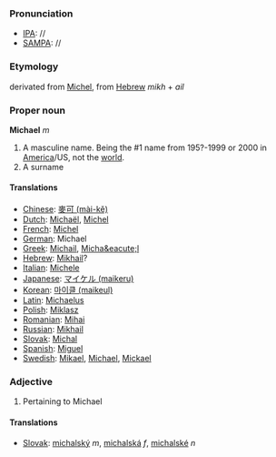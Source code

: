 ===Pronunciation===
*[[IPA]]: //
*[[SAMPA]]: //
===Etymology===
derivated from [[Michel]], from [[Hebrew]] ''mikh'' + ''ail''
===Proper noun===
'''Michael''' ''m''

#A masculine name.  Being the #1 name from 195?-1999 or 2000 in [[USA|America]]/US, not the [[world]].
#A surname

====Translations====
*[[Chinese]]: [[麥可 (mài-kě)]]
*[[Dutch]]: [[Michaël]], [[Michel]]
*[[French]]: [[Michel]]
*[[German]]: Michael
*[[Greek]]: [[Michail]], [[Micha&eacute;l]]
*[[Hebrew]]: [[Mikhail]]?
*[[Italian]]: [[Michele]]
*[[Japanese]]: [[マイケル (maikeru)]]
*[[Korean]]: [[마이클 (maikeul)]]
*[[Latin]]: [[Michaelus]]
*[[Polish]]: [[Miklasz]]
*[[Romanian]]: [[Mihai]]
*[[Russian]]: [[Mikhail]]
*[[Slovak]]: [[Michal]]
*[[Spanish]]: [[Miguel]]
*[[Swedish]]: [[Mikael]], [[Michael]], [[Mickael]]

===Adjective===
# Pertaining to Michael
====Translations====
*[[Slovak]]: [[michalský]] ''m'', [[michalská]] ''f'', [[michalské]] ''n''